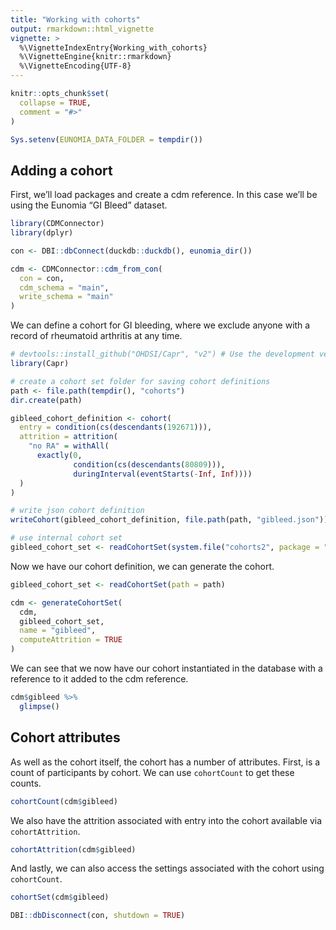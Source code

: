 ```yaml
---
title: "Working with cohorts"
output: rmarkdown::html_vignette
vignette: >
  %\VignetteIndexEntry{Working_with_cohorts}
  %\VignetteEngine{knitr::rmarkdown}
  %\VignetteEncoding{UTF-8}
---
```


```r
knitr::opts_chunk$set(
  collapse = TRUE,
  comment = "#>"
)

Sys.setenv(EUNOMIA_DATA_FOLDER = tempdir())
```


## Adding a cohort

First, we'll load packages and create a cdm reference. In this case we'll be using the Eunomia "GI Bleed" dataset.

```r
library(CDMConnector)
library(dplyr)

con <- DBI::dbConnect(duckdb::duckdb(), eunomia_dir())

cdm <- CDMConnector::cdm_from_con(
  con = con,
  cdm_schema = "main",
  write_schema = "main"
)
```

We can define a cohort for GI bleeding, where we exclude anyone with a record of rheumatoid arthritis at any time.

```r
# devtools::install_github("OHDSI/Capr", "v2") # Use the development version of Capr v2
library(Capr)

# create a cohort set folder for saving cohort definitions
path <- file.path(tempdir(), "cohorts")
dir.create(path)

gibleed_cohort_definition <- cohort(
  entry = condition(cs(descendants(192671))),
  attrition = attrition(
    "no RA" = withAll(
      exactly(0,
              condition(cs(descendants(80809))),
              duringInterval(eventStarts(-Inf, Inf))))
  )
)

# write json cohort definition
writeCohort(gibleed_cohort_definition, file.path(path, "gibleed.json"))
```

```r
# use internal cohort set
gibleed_cohort_set <- readCohortSet(system.file("cohorts2", package = "CDMConnector", mustWork = TRUE))[3,]
```

Now we have our cohort definition, we can generate the cohort.

```r
gibleed_cohort_set <- readCohortSet(path = path)
```

```r
cdm <- generateCohortSet(
  cdm,
  gibleed_cohort_set,
  name = "gibleed",
  computeAttrition = TRUE
)
```

We can see that we now have our cohort instantiated in the database with a reference to it added to the cdm reference.
```r
cdm$gibleed %>% 
  glimpse()
```

## Cohort attributes

As well as the cohort itself, the cohort has a number of attributes. First, is a count of participants by cohort. We can use `cohortCount` to get these counts.

```r
cohortCount(cdm$gibleed)
```

We also have the attrition associated with entry into the cohort available via `cohortAttrition`.
```r
cohortAttrition(cdm$gibleed)
```

And lastly, we can also access the settings associated with the cohort using `cohortCount`.
```r
cohortSet(cdm$gibleed)
```

```r
DBI::dbDisconnect(con, shutdown = TRUE)
```

